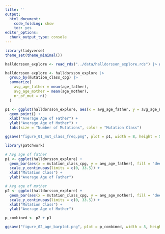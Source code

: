 ```yaml
---
title: ''
output:
  html_document:
    code_folding: show
    toc: yes
editor_options:
  chunk_output_type: console
---
```


```r
library(tidyverse)
theme_set(theme_minimal())

halldorsson_explore <- read_rds("../data/halldorsson_explore.rds") |> as.data.frame()
```

```r
halldorsson_explore <- halldorsson_explore |> 
  group_by(mutation_class_cpg) |> 
  summarize(
    avg_age_father = mean(age_father),
    avg_age_mother = mean(age_mother),
    nr_of_mut = n()
  )
```

```r
p1 <- ggplot(halldorsson_explore, aes(x = avg_age_father, y = avg_age_mother, size = nr_of_mut, color = mutation_class_cpg)) +
  geom_point() +
  xlab("Average Age of Father") +
  ylab("Average Age of Mother") +
  labs(size = "Number of Mutations", color = "Mutation Class")

ggsave("figure_01_mut_class_freq.png", plot = p1, width = 8, height = 5, path = "./../Figures/")
```

```r
library(patchwork)

# Avg age of father
p1 <- ggplot(halldorsson_explore) +
  geom_bar(aes(x = mutation_class_cpg, y = avg_age_father), fill = "deepskyblue3", color = "black", stat = "identity") +
  scale_y_continuous(limits = c(0, 33.5)) +
  xlab("Mutation Class") +
  ylab("Average Age of Father")

# Avg age of mother
p2 <- ggplot(halldorsson_explore) +
  geom_bar(aes(x = mutation_class_cpg, y = avg_age_mother), fill = "deepskyblue3", color = "black", stat = "identity") +
  scale_y_continuous(limits = c(0, 33.5)) +
  xlab("Mutation Class") +
  ylab("Average Age of Mother")

p_combined <- p2 + p1

ggsave("figure_02_age_barplot.png", plot = p_combined, width = 8, height = 5, path = "./../Figures/")
```


